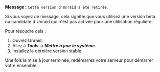 **Message :** `Cette version d'Unraid a été retirée.`

Si vous voyez ce message, cela signifie que vous utilisez une version beta ou candidate d'Unraid qui n'est pas activée pour une utilisation régulière.

Pour résoudre cela :

1. Ouvrez Unraid.
2. Allez à ***Tools → Mettre à jour le système***.
3. Installez la dernière version stable.

Une fois la mise à jour terminée, redémarrez votre serveur pour démarrer votre ensemble.
